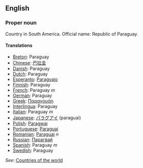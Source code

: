 ==English==

===Proper noun===

Country in South America. Official name: Republic of Paraguay.

====Translations====

*[[Breton]]: Paraguay
*[[Chinese]]: [[巴拉圭]]
*[[Danish]]: Paraguay
*[[Dutch]]: Paraguay
*[[Esperanto]]: [[Paragvajo]]
*[[Finnish]]: Paraguay
*[[French]]: Paraguay ''m''
*[[German]]: Paraguay
*[[Greek]]: [[Παραγουάη]]
*[[Interlingua]]: Paraguay
*[[Italian]]: Paraguay ''m''
*[[Japanese]]: [[パラグアイ]] (paraguai)
*[[Polish]]: [[Paragwaj]]
*[[Portuguese]]: [[Paraguai]]
*[[Romanian]]: [[Paraguai]] ''n''
*[[Russian]]: [[Парагвай]]
*[[Spanish]]: Paraguay ''m''
*[[Swedish]]: Paraguay

''See'': [[Countries of the world]]